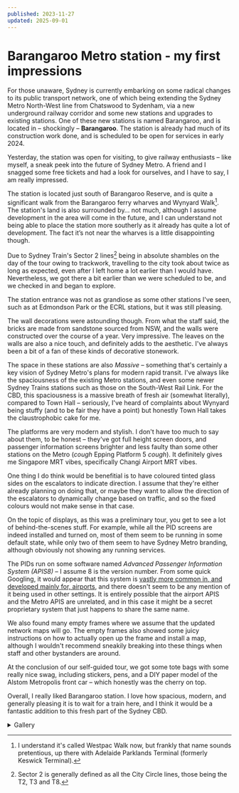 ```yaml
---
published: 2023-11-27
updated: 2025-09-01
---
```


# Barangaroo Metro station - my first impressions

For those unaware, Sydney is currently embarking on some radical changes to its public transport
network, one of which being extending the Sydney Metro North-West line from Chatswood to Sydenham,
via a new underground railway corridor and some new stations and upgrades to existing stations. One
of these new stations is named Barangaroo, and is located in – shockingly – **Barangaroo**. The
station is already had much of its construction work done, and is scheduled to be open for services
in early 2024.

Yesterday, the station was open for visiting, to give railway enthusiasts – like myself, a sneak
peek into the future of Sydney Metro. A friend and I snagged some free tickets and had a look for
ourselves, and I have to say, I am really impressed.

The station is located just south of Barangaroo Reserve, and is quite a significant walk from the
Barangaroo ferry wharves and Wynyard Walk[^1]. The station's land is also surrounded by… not much,
although I assume development in the area will come in the future, and I can understand not being
able to place the station more southerly as it already has quite a lot of development. The fact
it’s not near the wharves is a little disappointing though.

Due to Sydney Train's Sector 2 lines[^2] being in absolute shambles on the day of the tour owing to
trackwork, travelling to the city took about twice as long as expected, even after I left home a lot
earlier than I would have. Nevertheless, we got there a bit earlier than we were scheduled to be,
and we checked in and began to explore.

The station entrance was not as grandiose as some other stations I've seen, such as at Edmondson
Park or the ECRL stations, but it was still pleasing.

The wall decorations were astounding though. From what the staff said, the bricks are made from
sandstone sourced from NSW, and the walls were constructed over the course of a year. Very
impressive. The leaves on the walls are also a nice touch, and definitely adds to the aesthetic.
I've always been a bit of a fan of these kinds of decorative stonework.

The space in these stations are also *Massive* – something that's certainly a key vision of Sydney
Metro's plans for modern rapid transit. I've always like the spaciousness of the existing Metro
stations, and even some newer Sydney Trains stations such as those on the South-West Rail Link. For
the CBD, this spaciousness is a massive breath of fresh air (somewhat literally), compared to Town
Hall – seriously, I've heard of complaints about Wynyard being stuffy (and to be fair they have a
point) but honestly Town Hall takes the claustrophobic cake for me.

The platforms are very modern and stylish. I don't have too much to say about them, to be honest –
they've got full height screen doors, and passenger information screens brighter and less faulty
than some other stations on the Metro (*cough* Epping Platform 5 *cough*). It definitely gives me
Singapore MRT vibes, specifically Changi Airport MRT vibes.

One thing I do think would be benefitial is to have coloured tinted glass sides on the escalators to
indicate direction. I assume that they're either already planning on doing that, or maybe they want
to allow the direction of the escalators to dynamically change based on traffic, and so the fixed
colours would not make sense in that case.

On the topic of displays, as this was a preliminary tour, you get to see a lot of behind-the-scenes
stuff. For example, while all the PID screens are indeed installed and turned on, most of them seem
to be running in some default state, while only two of them seem to have Sydney Metro branding,
although obviously not showing any running services.

The PIDs run on some software named *Advanced Passenger Information System (APIS8)* – I assume 8 is
the version number. From some quick Googling, it would appear that this system is [vastly more
common in, and developed mainly for, airports][apis], and there doesn't seem to be any mention of it
being used in other settings. It is entirely possible that the airport APIS and the Metro APIS are
unrelated, and in this case it might be a secret proprietary system that just happens to share the
same name.

We also found many empty frames where we assume that the updated network maps will go. The empty
frames also showed some juicy instructions on how to actually open up the frame and install a map,
although I wouldn't recommend sneakily breaking into these things when staff and other bystanders
are around.

At the conclusion of our self-guided tour, we got some tote bags with some really nice swag,
including stickers, pens, and a DIY paper model of the Alstom Metropolis front car – which honestly
was the cherry on top.

Overall, I really liked Barangaroo station. I love how spacious, modern, and generally pleasing it
is to wait for a train here, and I think it would be a fantastic addition to this fresh part of the
Sydney CBD.

<details>
<summary>Gallery</summary>

> *While I'm here, I'd also like to apologise for some of the shoddy camera angles; I was taking a
> lot of video footage there, and most of the photos you're seeing here are stills from said
> footage. [I swear I'm a good photographer](/darkroom).*

![A Welcome banner placed in front of the station entrance, with the under-construction route of the
Metro extension from Chatswood to Sydenham.](media/barangaroo/metro-info-banner.jpg)

![Shot from the escalators looking down towards the concourse.](media/barangaroo/entrance.jpg)

![Picture of the sandstone walls and leaf decorations.](media/barangaroo/walls.jpg)

![Up-facing shot of the station atrium from the platforms.](media/barangaroo/atrium.jpg)

![A look down to the platforms from the concourse.](media/barangaroo/concourse.jpg)

![A PID, showing no active services, and a message on the bottom saying "Welcome to Sydney
Metro".](media/barangaroo/pid.jpg)

> *I took some more photos in Barangaroo on the day of my visit: [Skysegment](/darkroom/skysegment)
and [Gold Rays](/darkroom/gold-rays).*

</details>


[^1]: I understand it's called Westpac Walk now, but frankly that name sounds pretentious, up there
      with Adelaide Parklands Terminal (formerly Keswick Terminal).

[^2]: Sector 2 is generally defined as all the City Circle lines, those being the T2, T3 and T8.

[apis]: https://en.wikipedia.org/wiki/Advance_Passenger_Information_System